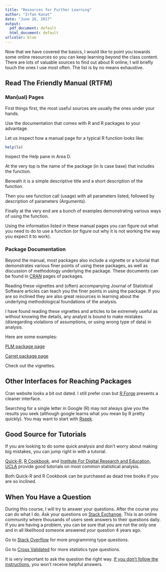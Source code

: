 ```yaml
---
title: "Resources for Further Learning"
author: "Irfan Kanat"
date: "June 26, 2017"
output:
  pdf_document: default
  html_document: default
urlcolor: blue
---
```


Now that we have covered the basics, I would like to point you towards some online resources so you can keep learning beyond the class content. There are lots of valuable sources to find out about R online, I will briefly touch the ones I use most often. The list is by no means exhaustive.

## Read The Friendly Manual (RTFM)

### Man(ual) Pages

First things first, the most useful sources are usually the ones under your hands.

Use the documentation that comes with R and R packages to your advantage.

Let us inspect how a manual page for a typical R function looks like:

```r
help(ls)
```

Inspect the Help pane in Area D.

At the very top is the name of the package (in ls case base) that includes the function.

Beneath it is a simple descriptive title and a short description of the function.

Then you see function call (usage) with all parameters listed, followed by description of parameters (Arguments).

Finally at the very end are a bunch of examples demonstrating various ways of using the function.

Using the information listed in these manual pages you can figure out what you need to do to use a function (or figure out why it is not working the way you expect it to work).

### Package Documentation

Beyond the manual, most packages also include a vignette or a tutorial that demonstrates various finer points of using these packages, as well as discussion of methodology underlying the package. These documents can be found in [CRAN](https://cran.r-project.org) pages of packages.

Reading these vignettes and (often) accompanying Journal of Statistical Software articles can teach you the finer points in using the package. If you are so inclined they are also great resources in learning about the underlying methodological foundations of the analysis.

I have found reading these vignettes and articles to be extremely useful as without knowing the details, any analyst is bound to make mistakes (disregarding violations of assumptions, or using wrong type of data) in analysis. 

Here are some examples: 

[PLM package page](https://cran.r-project.org/web/packages/plm/index.html) 

[Carret package page](https://cran.r-project.org/web/packages/caret/index.html)

Check out the vignettes.

## Other Interfaces for Reaching Packages

Cran website looks a bit out dated. I still prefer cran but [R Forge](https://r-forge.r-project.org/) presents a cleaner interface.

Searching for a single letter in Google (R) may not always give you the results you seek (although google learns what you mean by R pretty quickly). You may want to start with [Rseek](http://rseek.org/).

## Good Source for Tutorials

If you are looking to do some quick analysis and don't worry about making big mistakes, you can jump right in with a tutorial.

[Quick-R](http://www.statmethods.net/), [R Cookbook](http://www.cookbook-r.com), and [Institute For Digital Research and Education, UCLA](https://stats.idre.ucla.edu/other/dae/) provide good tutorials on most common statistical analysis.

Both Quick-R and R Cookbook can be purchased as dead tree books if you are so inclined.

## When You Have a Question

During this course, I will try to answer your questions. After the course you can do what I do. Ask your questions on [Stack Exchange](https://stackexchange.com/). This is an online community where thousands of users seek answers to their questions daily. If you are having a problem, you can be sure that you are not the only one and in all likelihood someone answered your question 4 years ago.

Go to [Stack Overflow](https://stackoverflow.com/) for more programming type questions.

Go to [Cross Validated](https://stats.stackexchange.com/) for more statistics type questions.

It is very important to ask the question the right way. [If you don't follow the instructions](https://stackoverflow.com/help/how-to-ask), you won't receive helpful answers.

